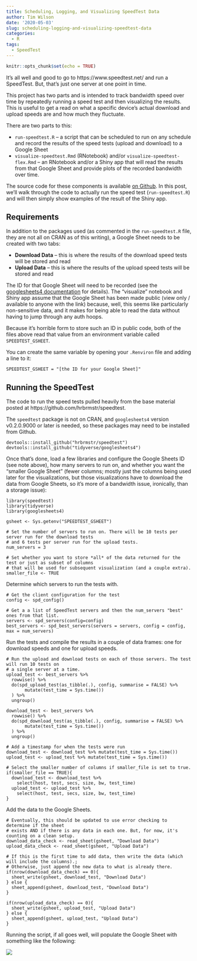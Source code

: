 ```yaml
---
title: Scheduling, Logging, and Visualizing SpeedTest Data
author: Tim Wilson
date: '2020-05-03'
slug: scheduling-logging-and-visualizing-speedtest-data
categories:
  - R
tags:
  - SpeedTest
---
```


```r
knitr::opts_chunk$set(echo = TRUE)
```

It's all well and good to go to https://www.speedtest.net/ and run a SpeedTest. But, that's just one server at one point in time. 

This project has two parts and is intended to track bandwidth speed over time by repeatedly running a speed test and then visualizing the results. This is useful to get a read on what a specific device's actual download and upload speeds are and how much they fluctuate.

There are two parts to this:

* `run-speedtest.R` -- a script that can be scheduled to run on any schedule and record the results of the speed tests (upload and download) to a Google Sheet
* `visualize-speedtest.Rmd` (RNotebook) and/or `visualize-speedtest-flex.Rmd` -- an RNotebook and/or a Shiny app that will read the results from that Google Sheet and provide plots of the recorded bandwidth over time.

The source code for these components is available [on Github](https://github.com/gilliganondata/speedtest-log). In this post, we'll walk through the code to actually run the speed test (`run-speedtest.R`) and will then simply show examples of the result of the Shiny app.

## Requirements

In addition to the packages used (as commented in the `run-speedtest.R` file, they are not all on CRAN as of this writing), a Google Sheet needs to be created with two tabs:

* **Download Data** -- this is where the results of the download speed tests will be stored and read
* **Upload Data** -- this is where the results of the upload speed tests will be stored and read

The ID for that Google Sheet will need to be recorded (see the [googlesheets4 documentation](https://googlesheets4.tidyverse.org/) for details). The "visualize" notebook and Shiny app assume that the Google Sheet has been made public (view only / available to anyone with the link) because, well, this seems like particularly non-sensitive data, and it makes for being able to read the data without having to jump through any auth hoops.

Because it's horrible form to store such an ID in public code, both of the files above read that value from an environment variable called `SPEEDTEST_GSHEET`.

You can create the same variable by opening your `.Renviron` file and adding a line to it:

`SPEEDTEST_GSHEET = "[the ID for your Google Sheet]"`

## Running the SpeedTest

The code to run the speed tests pulled heavily from the base material posted at https://github.com/hrbrmstr/speedtest.

The `speedtest` package is not on CRAN, and `googlesheets4` version v0.2.0.9000 or later is needed, so these packages may need to be installed from Github.

```
devtools::install_github("hrbrmstr/speedtest")
devtools::install_github("tidyverse/googlesheets4")
```
Once that's done, load a few libraries and configure the Google Sheets ID (see note above), how many servers to run on, and whether you want the "smaller Google Sheet" (fewer columns; mostly just the columns being used later for the visualizations, but those visualizations have to download the data from Google Sheets, so it's more of a bandwidth issue, ironically, than a storage issue):

```
library(speedtest)
library(tidyverse)
library(googlesheets4)

gsheet <- Sys.getenv("SPEEDTEST_GSHEET")

# Set the number of servers to run on. There will be 10 tests per server run for the download tests
# and 6 tests per server run for the upload tests. 
num_servers = 3

# Set whether you want to store *all* of the data returned for the test or just as subset of columns
# that will be used for subsequent visualization (and a couple extra). 
smaller_file <- TRUE

```

Determine which servers to run the tests with.

```
# Get the client configuration for the test
config <- spd_config()

# Get a a list of SpeedTest servers and then the num_servers "best" ones from that list.
servers <- spd_servers(config=config) 
best_servers <- spd_best_servers(servers = servers, config = config, max = num_servers)
```

Run the tests and compile the results in a couple of data frames: one for download speeds and one for upload speeds.

```
# Run the upload and download tests on each of those servers. The test will run 10 tests on
# a single server at a time. 
upload_test <- best_servers %>%
  rowwise() %>%
  do(spd_upload_test(as_tibble(.), config, summarise = FALSE) %>%
       mutate(test_time = Sys.time())
  ) %>%
  ungroup()

download_test <- best_servers %>%
  rowwise() %>%
  do(spd_download_test(as_tibble(.), config, summarise = FALSE) %>%
       mutate(test_time = Sys.time())
  ) %>%
  ungroup()

# Add a timestamp for when the tests were run
download_test <- download_test %>% mutate(test_time = Sys.time())
upload_test <- upload_test %>% mutate(test_time = Sys.time())

# Select the smaller number of columns if smaller_file is set to true.
if(smaller_file == TRUE){
  download_test <- download_test %>% 
    select(host, test, secs, size, bw, test_time)
  upload_test <- upload_test %>% 
    select(host, test, secs, size, bw, test_time)
}

```

Add the data to the Google Sheets.

```
# Eventually, this should be updated to use error checking to determine if the sheet
# exists AND if there is any data in each one. But, for now, it's counting on a clean setup.
download_data_check <- read_sheet(gsheet, "Download Data")
upload_data_check <- read_sheet(gsheet, "Upload Data")

# If this is the first time to add data, then write the data (which will include the columns).; 
# Otherwise, just append the new data to what is already there.
if(nrow(download_data_check) == 0){
  sheet_write(gsheet, download_test, "Download Data")
} else {
  sheet_append(gsheet, download_test, "Download Data")
}

if(nrow(upload_data_check) == 0){
  sheet_write(gsheet, upload_test, "Upload Data")
} else {
  sheet_append(gsheet, upload_test, "Upload Data")
}
```

Running the script, if all goes well, will populate the Google Sheet with something like the following:

![](post_images/speedtest_google_sheet.png)